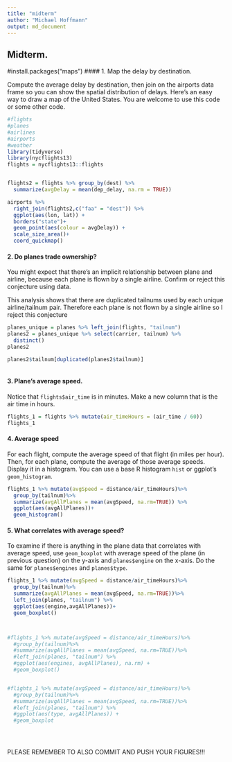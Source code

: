 ```yaml
---
title: "midterm"
author: "Michael Hoffmann"
output: md_document
---
```

  
## Midterm.
#install.packages("maps")
#### 1.  Map the delay by destination.
  
  Compute the average delay by destination, then join on the airports data frame so you can show the spatial distribution of delays. Here’s an easy way to draw a map of the United States.  You are welcome to use this code or some other code. 

```r
#flights
#planes
#airlines
#airports
#weather
library(tidyverse)
library(nycflights13)
flights = nycflights13::flights


flights2 = flights %>% group_by(dest) %>%
  summarize(avgDelay = mean(dep_delay, na.rm = TRUE)) 

airports %>%
  right_join(flights2,c("faa" = "dest")) %>%
  ggplot(aes(lon, lat)) +
  borders("state")+ 
  geom_point(aes(colour = avgDelay)) +
  scale_size_area()+
  coord_quickmap()
```

#### 2.   Do planes trade ownership?

You might expect that there’s an implicit relationship between plane and airline, because each plane is flown by a single airline. Confirm or reject this conjecture using data.

This analysis shows that there are duplicated tailnums used by each unique airline/tailnum pair. Therefore each plane is not flown by a single airline so I reject this conjecture
```r
planes_unique = planes %>% left_join(flights, "tailnum")
planes2 = planes_unique %>% select(carrier, tailnum) %>%
  distinct()
planes2

planes2$tailnum[duplicated(planes2$tailnum)]



```


#### 3.  Plane's average speed.

Notice that ```flights$air_time``` is in minutes.  Make a new column that is the air time in hours. 

```r
flights_1 = flights %>% mutate(air_timeHours = (air_time / 60))
flights_1
```


#### 4. Average speed

For each flight, compute the average speed of that flight (in miles per hour).  Then, for each plane, compute the average of those average speeds. Display it in a histogram. You can use a base R histogram ```hist``` or ggplot's ```geom_histogram```. 

```r
flights_1 %>% mutate(avgSpeed = distance/air_timeHours)%>%
  group_by(tailnum)%>%
  summarize(avgAllPlanes = mean(avgSpeed, na.rm=TRUE)) %>%
  ggplot(aes(avgAllPlanes))+
  geom_histogram()
```




#### 5. What correlates with average speed?

To examine if there is anything in the plane data that correlates with average speed, use ```geom_boxplot``` with average speed of the plane (in previous question) on the y-axis and ```planes$engine``` on the x-axis.  Do the same for ```planes$engines``` and ```planes$type```.  

```r
flights_1 %>% mutate(avgSpeed = distance/air_timeHours)%>%
  group_by(tailnum)%>%
  summarize(avgAllPlanes = mean(avgSpeed, na.rm=TRUE))%>%
  left_join(planes, "tailnum") %>%
  ggplot(aes(engine,avgAllPlanes))+
  geom_boxplot()



#flights_1 %>% mutate(avgSpeed = distance/air_timeHours)%>%
  #group_by(tailnum)%>%
  #summarize(avgAllPlanes = mean(avgSpeed, na.rm=TRUE))%>%
  #left_join(planes, "tailnum") %>%
  #ggplot(aes(engines, avgAllPlanes), na.rm) +
  #geom_boxplot()


#flights_1 %>% mutate(avgSpeed = distance/air_timeHours)%>%
  #group_by(tailnum)%>%
  #summarize(avgAllPlanes = mean(avgSpeed, na.rm=TRUE))%>%
  #left_join(planes, "tailnum") %>%
  #ggplot(aes(type, avgAllPlanes)) +
  #geom_boxplot





```

PLEASE REMEMBER TO ALSO COMMIT AND PUSH YOUR FIGURES!!!
